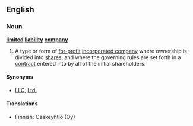 {{wikipedia}}
==English==

===Noun===
'''[[limited]] [[liability]] [[company]]'''

# A type or form of [[for-profit]] [[incorporated company]] where ownership is divided into [[share]]s, and where the governing rules are set forth in a [[contract]] entered into by all of the initial shareholders.

====Synonyms====
*[[LLC]], [[Ltd.]]

====Translations====

*Finnish: Osakeyhtiö (Oy)